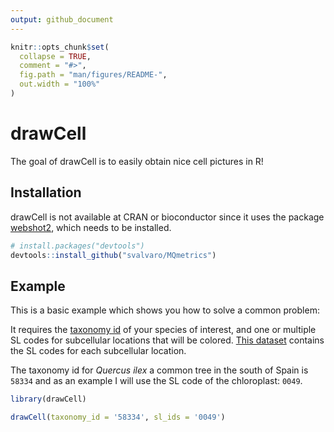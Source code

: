 ```yaml
---
output: github_document
---
```


<!-- README.md is generated from README.Rmd. Please edit that file -->

```r
knitr::opts_chunk$set(
  collapse = TRUE,
  comment = "#>",
  fig.path = "man/figures/README-",
  out.width = "100%"
)
```

# drawCell

<!-- badges: start -->
<!-- badges: end -->

The goal of drawCell is to easily obtain nice cell pictures in R!

## Installation

drawCell is not available at CRAN or bioconductor since it uses the package [webshot2](https://github.com/rstudio/webshot2), which needs to be installed. 

``` r
# install.packages("devtools")
devtools::install_github("svalvaro/MQmetrics")
```

## Example

This is a basic example which shows you how to solve a common problem:



It requires the [taxonomy id](https://www.ncbi.nlm.nih.gov/taxonomy/) of your species of interest, and one or multiple SL codes for subcellular locations that will be colored. [This dataset ](http://current.geneontology.org/ontology/external2go/uniprotkb_sl2go) contains the SL codes for each subcellular location.


The taxonomy id for *Quercus ilex* a common tree in the south of Spain is `58334` and as an example I will use the SL code of the chloroplast: `0049`.

```r

library(drawCell)

drawCell(taxonomy_id = '58334', sl_ids = '0049')

```


